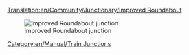 [[Translation:en/Community/Junctionary/Improved Roundabout]]

{{en/Community/Junctionary/Navigation}}

[[File:en/Community/Junctionary/Improved.Roundabout.png|none|frame|Improved Roundabout junction]]

{{en/Community/Junctionary/Junction Criteria|Cheap|2|0|0|0|0||0|0|0|1|||Broken down trains affect whole junction.|
*Can handle up to 4 trains at a time
*Area: 9 x 9
}}

[[Category:en/Manual/Train Junctions]]